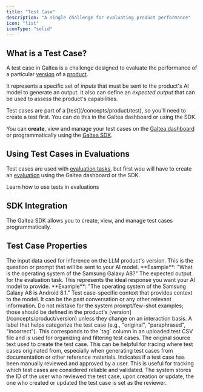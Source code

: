 ```yaml
---
title: "Test Case"
description: "A single challenge for evaluating product performance"
icon: "list"
iconType: "solid"
---
```



## What is a Test Case?

A test case in Galtea is a challenge designed to evaluate the performance of a particular [version](/concepts/product/version) of a [product](/concepts/product).

It represents a specific set of *inputs* that must be sent to the product's AI model to generate an output. It also can define an *expected output* that can be used to assess the product's capabilities.

<Info>
  Test cases are part of a [test](/concepts/product/test), so you'll need to create a test first. You can do this in the Galtea dashboard or using the SDK.
</Info>

You can **create**, view and manage your test cases on the [Galtea dashboard](https://platform.galtea.ai/) or programmatically using the [Galtea SDK](/sdk/api/test-case/service).

## Using Test Cases in Evaluations

Test cases are used with [evaluation tasks](/concepts/product/version/session/evaluation/task), but first wou will have to create an [evaluation](/concepts/product/version/session/evaluation) using the Galtea dashboard or the SDK.

<Card title="Create an Evaluation" icon="badge-check" iconType="solid" href="/concepts/product/version/session/evaluation">
  Learn how to use tests in evaluations
</Card>

## SDK Integration

The Galtea SDK allows you to create, view, and manage test cases programmatically. 

<SDKTestCaseServiceCard />

## Test Case Properties

<ResponseField name="Input" type="Text" required>
  The input data used for inference on the LLM product's version. This is the question or prompt that will be sent to your AI model. **Example**: "What is the operating system of the Samsung Galaxy A8?"
</ResponseField>

<ResponseField name="Expected Output" type="Text">
  The expected output for the evaluation task. This represents the ideal response you want your AI model to provide. **Example**: "The operating system of the Samsung Galaxy A8 is Android 8.1."
</ResponseField>

<ResponseField name="Context" type="Text">
  Test case-specific context that provides context to the model. It can be the past conversation or any other relevant information. Do not mistake for the system prompt/few-shot examples; those should be defined in the product's [version](/concepts/product/version) unless they change on an interaction basis.
</ResponseField>

<ResponseField name="Variant" type="Text">
  A label that helps categorize the test case (e.g., "original", "paraphrased", "incorrect"). This corresponds to the `tag` column in an uploaded test CSV file and is used for organizing and filtering test cases.
</ResponseField>

<ResponseField name="Source" type="Text">
  The original source text used to create the test case. This can be helpful for tracing where test cases originated from, especially when generating test cases from documentation or other reference materials.
</ResponseField>

<ResponseField name="Human Reviewed" type="Boolean">
  Indicates if a test case has been manually reviewed and approved by a user. This is useful for tracking which test cases are considered reliable and validated. The system stores the ID of the user who reviewed the test case, upon creation or update, the one who created or updated the test case is set as the reviewer.
</ResponseField>
